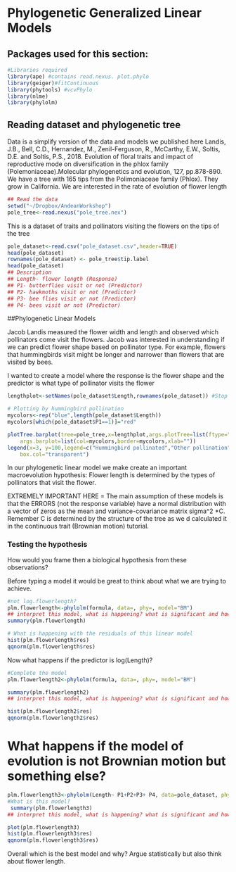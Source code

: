 
# Phylogenetic Generalized Linear Models

Packages used for this section:
---
```r
#Libraries required
library(ape) #contains read.nexus. plot.phylo
library(geiger)#fitContinuous
library(phytools) #vcvPhylo
library(nlme)
library(phylolm)
```

## Reading dataset and phylogenetic tree

Data is a simplify version of the data and models we published here
Landis, J.B., Bell, C.D., Hernandez, M., Zenil-Ferguson, R., McCarthy, E.W., Soltis, D.E. and Soltis, P.S., 2018. Evolution of floral traits and impact of reproductive mode on diversification in the phlox family (Polemoniaceae).Molecular phylogenetics and evolution, 127, pp.878-890.
We have a tree with 165 tips from the Polimoniaceae family (Phlox). They grow in California.  We are interested in the rate of evolution of flower length

```r
## Read the data
setwd("~/Dropbox/AndeanWorkshop")
pole_tree<-read.nexus("pole_tree.nex")
```

This is a dataset of traits and pollinators visiting the flowers on the tips of the tree

```r
pole_dataset<-read.csv("pole_dataset.csv",header=TRUE)
head(pole_dataset)
rownames(pole_dataset) <- pole_tree$tip.label 
head(pole_dataset)
## Description
## Length- flower length (Response)
## P1- butterflies visit or not (Predictor)
## P2- hawkmoths visit or not (Predictor)
## P3- bee flies visit or not (Predictor)
## P4- bees visit or not (Predictor)
```


##Phylogenetic Linear Models

Jacob Landis measured the flower width and length and observed which pollinators come visit the flowers. Jacob was interested in understanding if we can predict flower shape based on pollinator type. For example, flowers that hummingbirds visit might be longer and narrower than flowers that are visited by bees.

I wanted to create a model where the response is the flower shape and the predictor is what type of pollinator visits the flower

```r
lengthplot<-setNames(pole_dataset$Length,rownames(pole_dataset)) #Stop to see what this line of code is doing

# Plotting by hummingbird pollination
mycolors<-rep("blue",length(pole_dataset$Length))
mycolors[which(pole_dataset$P1==1)]="red"

plotTree.barplot(tree=pole_tree,x=lengthplot,args.plotTree=list(ftype="off"),
    args.barplot=list(col=mycolors,border=mycolors,xlab=""))
legend(x=3, y=100,legend=c("Hummingbird pollinated","Other pollination"),pch=22,cex=0.5,pt.bg=c("red","blue"),
    box.col="transparent")

```


In our  phylogenetic linear model we make create an important macroevolution hypothesis: Flower length is determined by the types of pollinators that visit the flower. 

EXTREMELY IMPORTANT HERE = The main assumption of these models is that the ERRORS (not the response variable) have a normal distribution with a vector of zeros as the mean and variance-covariance matrix sigma^2 *C. Remember C is determined by the structure of the tree as we d calculated it in the continuous trait (Brownian motion) tutorial.

### Testing the hypothesis

How would you frame then a biological hypothesis from these observations?

Before typing a model it would be great to think about what we are trying to achieve.

```r
#not log.flowerlength?
plm.flowerlength<-phylolm(formula, data=, phy=, model="BM")
## interpret this model, what is happening? what is significant and how
summary(plm.flowerlength)

# What is happening with the residuals of this linear model
hist(plm.flowerlength$res)
qqnorm(plm.flowerlength$res)
```


Now what happens if the predictor is log(Length)?
```r
#Complete the model
plm.flowerlength2<-phylolm(formula, data=, phy=, model="BM")

summary(plm.flowerlength2)
## interpret this model, what is happening? what is significant and how

hist(plm.flowerlength2$res)
qqnorm(plm.flowerlength2$res)
```



# What happens if the model of evolution is not Brownian motion but something else?

```r
plm.flowerlength3<-phylolm(Length~ P1+P2+P3+ P4, data=pole_dataset, phy=pole_tree, model="OUrandomRoot")
#What is this model?
 summary(plm.flowerlength3)
## interpret this model, what is happening? what is significant and how

plot(plm.flowerlength3)
hist(plm.flowerlength3$res)
qqnorm(plm.flowerlength3$res)
````

Overall which is the best model and why?  Argue statistically but also think about flower length.

